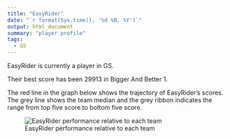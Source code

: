 ```yaml
---
title: "EasyRider"
date: "`r format(Sys.time(), '%d %B, %Y')`"
output: html_document
summary: "player profile"
tags:
  - GS
---
```


EasyRider is currently a player in GS.

Their best score has been 29913 in Bigger And Better 1.

The red line in the graph below shows the trajectory of EasyRider's scores. The grey line shows the team median and the grey ribbon indicates the range from top five score to bottom five score.

![EasyRider performance relative to each team](EasyRider.jpg)

